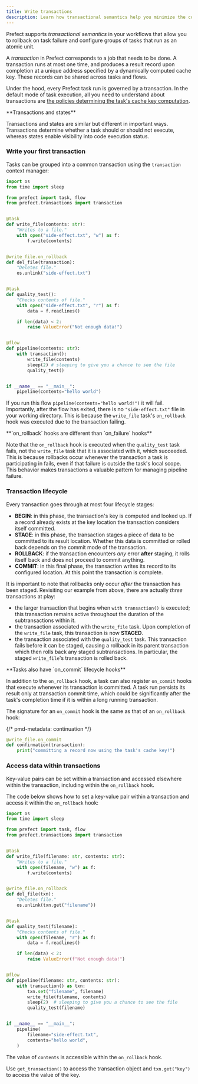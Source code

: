 ```yaml
---
title: Write transactions
description: Learn how transactional semantics help you minimize the cost of failure and add idempotency to your workflows.
---
```


Prefect supports _transactional semantics_ in your workflows that allow you to rollback on task failure
and configure groups of tasks that run as an atomic unit.

A _transaction_ in Prefect corresponds to a job that needs to be done.
A transaction runs at most one time, and produces a result record upon completion at a unique address
specified by a dynamically computed cache key.
These records can be shared across tasks and flows.

Under the hood, every Prefect task run is governed by a transaction.
In the default mode of task execution, all you need to understand about transactions are [the policies
determining the task's cache key computation](/3.0/develop/task-caching).

<Tip>
**Transactions and states**

Transactions and states are similar but different in important ways.
Transactions determine whether a task should or should not execute, whereas states enable visibility into
code execution status.
</Tip>


### Write your first transaction

Tasks can be grouped into a common transaction using the `transaction` context manager:

```python
import os
from time import sleep

from prefect import task, flow
from prefect.transactions import transaction


@task
def write_file(contents: str):
    "Writes to a file."
    with open("side-effect.txt", "w") as f:
        f.write(contents)


@write_file.on_rollback
def del_file(transaction):
    "Deletes file."
    os.unlink("side-effect.txt")


@task
def quality_test():
    "Checks contents of file."
    with open("side-effect.txt", "r") as f:
        data = f.readlines()

    if len(data) < 2:
        raise ValueError("Not enough data!")


@flow
def pipeline(contents: str):
    with transaction():
        write_file(contents)
        sleep(2) # sleeping to give you a chance to see the file
        quality_test()


if __name__ == "__main__":
    pipeline(contents="hello world")
```

If you run this flow `pipeline(contents="hello world!")` it will fail.
Importantly, after the flow has exited, there is no `"side-effect.txt"` file in
your working directory.
This is because the `write_file` task's `on_rollback` hook was executed due to the transaction failing.

<Tip>
**`on_rollback` hooks are different than `on_failure` hooks**

Note that the `on_rollback` hook is executed when the `quality_test` task fails, not the `write_file`
task that it is associated with it, which succeeded.
This is because rollbacks occur whenever the transaction a task is participating in fails, even if that
failure is outside the task's local scope.
This behavior makes transactions a valuable pattern for managing pipeline failure.
</Tip>

### Transaction lifecycle

Every transaction goes through at most four lifecycle stages:

- **BEGIN**: in this phase, the transaction's key is computed and looked up. If a record already exists at
the key location the transaction considers itself committed.
- **STAGE**: in this phase, the transaction stages a piece of data to be committed to its result location.
Whether this data is committed or rolled back depends on the commit mode of the transaction.
- **ROLLBACK**: if the transaction encounters _any_ error **after** staging, it rolls itself back and does
not proceed to commit anything.
- **COMMIT**: in this final phase, the transaction writes its record to its configured location. At this point
the transaction is complete.

It is important to note that rollbacks only occur _after_ the transaction has been staged.
Revisiting our example from above, there are actually _three_ transactions at play:
- the larger transaction that begins when `with transaction()` is executed; this transaction remains active
throughout the duration of the subtransactions within it.
- the transaction associated with the `write_file` task. Upon completion of the `write_file` task, this
transaction is now **STAGED**.
- the transaction associated with the `quality_test` task. This transaction fails before it can be staged,
causing a rollback in its parent transaction which then rolls back any staged subtransactions. In particular,
the staged `write_file`'s transaction is rolled back.

<Tip>
**Tasks also have `on_commit` lifecycle hooks**

In addition to the `on_rollback` hook, a task can also register `on_commit` hooks that execute whenever
its transaction is committed.
A task run persists its result only at transaction commit time, which could be significantly
after the task's completion time if it is within a long running transaction.

The signature for an `on_commit` hook is the same as that of an `on_rollback` hook:

{/* pmd-metadata: continuation */}
```python
@write_file.on_commit
def confirmation(transaction):
    print("committing a record now using the task's cache key!")
```
</Tip>

### Access data within transactions

Key-value pairs can be set within a transaction and accessed elsewhere within the transaction, including within the `on_rollback` hook.

The code below shows how to set a key-value pair within a transaction and access it within the `on_rollback` hook:

```python
import os
from time import sleep

from prefect import task, flow
from prefect.transactions import transaction


@task
def write_file(filename: str, contents: str):
    "Writes to a file."
    with open(filename, "w") as f:
        f.write(contents)


@write_file.on_rollback
def del_file(txn):
    "Deletes file."
    os.unlink(txn.get("filename"))


@task
def quality_test(filename):
    "Checks contents of file."
    with open(filename, "r") as f:
        data = f.readlines()

    if len(data) < 2:
        raise ValueError(f"Not enough data!")


@flow
def pipeline(filename: str, contents: str):
    with transaction() as txn:
        txn.set("filename", filename)
        write_file(filename, contents)
        sleep(2)  # sleeping to give you a chance to see the file
        quality_test(filename)


if __name__ == "__main__":
    pipeline(
        filename="side-effect.txt",
        contents="hello world",
    )
```

The value of `contents` is accessible within the `on_rollback` hook.

Use `get_transaction()` to access the transaction object and `txn.get("key")` to access the value of the key.